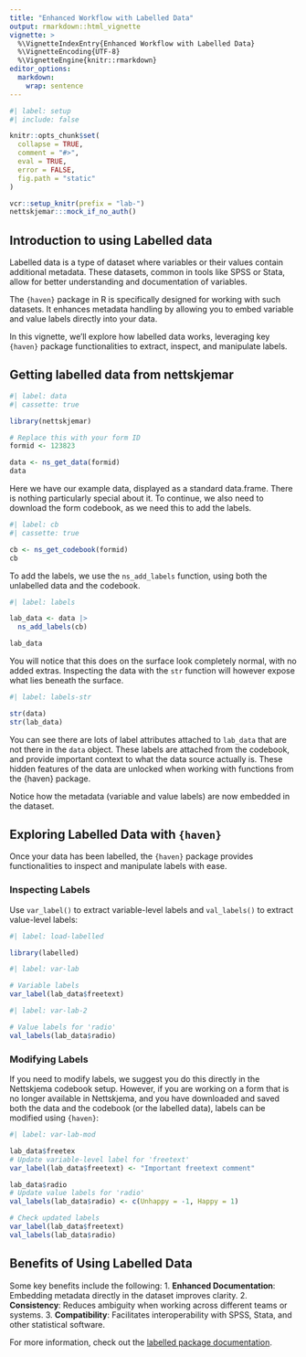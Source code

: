 ```yaml
---
title: "Enhanced Workflow with Labelled Data"
output: rmarkdown::html_vignette
vignette: >
  %\VignetteIndexEntry{Enhanced Workflow with Labelled Data}
  %\VignetteEncoding{UTF-8}
  %\VignetteEngine{knitr::rmarkdown}
editor_options: 
  markdown: 
    wrap: sentence
---
```


```r
#| label: setup
#| include: false

knitr::opts_chunk$set(
  collapse = TRUE,
  comment = "#>",
  eval = TRUE,
  error = FALSE,
  fig.path = "static"
)

vcr::setup_knitr(prefix = "lab-")
nettskjemar:::mock_if_no_auth()

```

## Introduction to using Labelled data

Labelled data is a type of dataset where variables or their values contain additional metadata. 
These datasets, common in tools like SPSS or Stata, allow for better understanding and documentation of variables.

The `{haven}` package in R is specifically designed for working with such datasets. 
It enhances metadata handling by allowing you to embed variable and value labels directly into your data.

In this vignette, we’ll explore how labelled data works, leveraging key `{haven}` package functionalities to extract, inspect, and manipulate labels.

## Getting labelled data from nettskjemar


```r
#| label: data
#| cassette: true

library(nettskjemar)

# Replace this with your form ID
formid <- 123823

data <- ns_get_data(formid)
data
```

Here we have our example data, displayed as a standard data.frame.
There is nothing particularly special about it.
To continue, we also need to download the form codebook, as we need this to add the labels.

```r
#| label: cb
#| cassette: true

cb <- ns_get_codebook(formid)
cb
```

To add the labels, we use the `ns_add_labels` function, using both the unlabelled data and the codebook.

```r
#| label: labels

lab_data <- data |>
  ns_add_labels(cb)

lab_data
```

You will notice that this does on the surface look completely normal, with no added extras.
Inspecting the data with the `str` function will however expose what lies beneath the surface.


```r
#| label: labels-str

str(data)
str(lab_data)
```

You can see there are lots of label attributes attached to `lab_data` that are not there in the `data` object.
These labels are attached from the codebook, and provide important context to what the data source actually is.
These hidden features of the data are unlocked when working with functions from the {haven} package.


Notice how the metadata (variable and value labels) are now embedded in the dataset.

## Exploring Labelled Data with `{haven}`

Once your data has been labelled, the `{haven}` package provides functionalities to inspect and manipulate labels with ease.

### Inspecting Labels

Use `var_label()` to extract variable-level labels and `val_labels()` to extract value-level labels:

```r
#| label: load-labelled

library(labelled)
```

```r
#| label: var-lab

# Variable labels
var_label(lab_data$freetext)
```

```r
#| label: var-lab-2

# Value labels for 'radio'
val_labels(lab_data$radio)
```

### Modifying Labels

If you need to modify labels, we suggest you do this directly in the Nettskjema codebook setup.
However, if you are working on a form that is no longer available in Nettskjema, and you have downloaded and saved both the data and the codebook (or the labelled data), labels can be modified  using `{haven}`:

```r
#| label: var-lab-mod

lab_data$freetex
# Update variable-level label for 'freetext'
var_label(lab_data$freetext) <- "Important freetext comment"

lab_data$radio
# Update value labels for 'radio'
val_labels(lab_data$radio) <- c(Unhappy = -1, Happy = 1)

# Check updated labels
var_label(lab_data$freetext)
val_labels(lab_data$radio)
```

## Benefits of Using Labelled Data

Some key benefits include the following:
1. **Enhanced Documentation**: Embedding metadata directly in the dataset improves clarity.
2. **Consistency**: Reduces ambiguity when working across different teams or systems.
3. **Compatibility**: Facilitates interoperability with SPSS, Stata, and other statistical software.

For more information, check out the [labelled package documentation](https://larmarange.github.io/labelled/).
